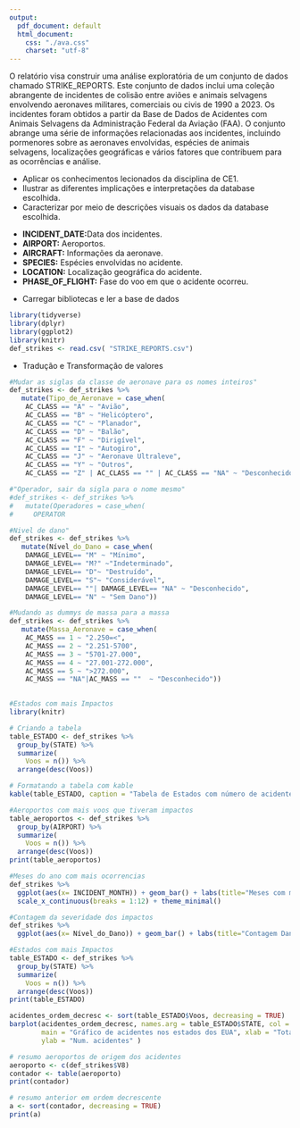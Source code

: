 ```yaml
---
output:
  pdf_document: default
  html_document:
    css: "./ava.css"
    charset: "utf-8"
---
```



\begin{center}
    \Huge Análise de acidentes com animais selvagens envolvendo aeronaves (1990-2023)
\end{center}

\vspace{1.5cm}

\begin{center}
    \Large Integrantes:
    
    João Carlos, Tomás Mello, Eric, Felipe Bragança
\end{center}

\vspace{1.5cm}

\begin{center}
    \includegraphics[width=5cm]{src/images/logo_unb.png}
\end{center}

\begin{center}
    \Large 12 de dezembro, 2023
\end{center}

\newpage

\section{\Huge Introdução}
\label{sec:Introducao}

\vspace{1.5cm}

\Large    O relatório visa construir uma análise exploratória de um conjunto de dados chamado STRIKE_REPORTS. Este conjunto de dados inclui uma coleção abrangente de incidentes de colisão entre aviões e animais selvagens envolvendo aeronaves militares, comerciais ou civis de 1990 a 2023. Os incidentes foram obtidos a partir da Base de Dados de Acidentes com Animais Selvagens da Administração Federal da Aviação (FAA). O conjunto abrange uma série de informações relacionadas aos incidentes, incluindo pormenores sobre as aeronaves envolvidas, espécies de animais selvagens, localizações geográficas e vários fatores que contribuem para as ocorrências e análise.


\vspace{1.5cm}


\section{\Huge Objetivos}
\label{sec:Objetivos}

\Large

- Aplicar os conhecimentos lecionados da disciplina de CE1.
- Ilustrar as diferentes implicações e interpretações da database escolhida.
- Caracterizar por meio de descrições visuais os dados da database escolhida.




\newpage

\section{\Huge Variáveis} 
\label{sec:Variáveis}

\vspace{1.5cm}
\large

- **INCIDENT_DATE:**Data dos incidentes.
- **AIRPORT:** Aeroportos.
- **AIRCRAFT:** Informações da aeronave.
- **SPECIES:** Espécies envolvidas no acidente.
- **LOCATION:** Localização geográfica do acidente.
- **PHASE_OF_FLIGHT:** Fase do voo em que o acidente ocorreu.


\vspace{1.5cm}

\newpage

\section{\Huge Análise} 
\label{sec:Análise}

\vspace{1cm}

\large

- Carregar bibliotecas e ler a base de dados

```r
library(tidyverse)
library(dplyr)
library(ggplot2)
library(knitr)
def_strikes <- read.csv( "STRIKE_REPORTS.csv")
```

- Tradução e Transformação de valores 
```r
#Mudar as siglas da classe de aeronave para os nomes inteiros"
def_strikes <- def_strikes %>%
   mutate(Tipo_de_Aeronave = case_when(
    AC_CLASS == "A" ~ "Avião",
    AC_CLASS == "B" ~ "Helicóptero",
    AC_CLASS == "C" ~ "Planador",
    AC_CLASS == "D" ~ "Balão",
    AC_CLASS == "F" ~ "Dirigível",
    AC_CLASS == "I" ~ "Autogiro",
    AC_CLASS == "J" ~ "Aeronave Ultraleve",
    AC_CLASS == "Y" ~ "Outros",
    AC_CLASS == "Z" | AC_CLASS == "" | AC_CLASS == "NA" ~ "Desconhecido"))

#"Operador, sair da sigla para o nome mesmo"
#def_strikes <- def_strikes %>%
#   mutate(Operadores = case_when(
#     OPERATOR

#Nivel de dano"
def_strikes <- def_strikes %>%
   mutate(Nível_do_Dano = case_when(
    DAMAGE_LEVEL== "M" ~ "Mínimo",
    DAMAGE_LEVEL== "M?" ~"Indeterminado",
    DAMAGE_LEVEL== "D"~ "Destruído",
    DAMAGE_LEVEL== "S"~ "Considerável",
    DAMAGE_LEVEL== ""| DAMAGE_LEVEL== "NA" ~ "Desconhecido",
    DAMAGE_LEVEL== "N" ~ "Sem Dano"))

#Mudando as dummys de massa para a massa
def_strikes <- def_strikes %>%
   mutate(Massa_Aeronave = case_when(
    AC_MASS == 1 ~ "2.250=<",
    AC_MASS == 2 ~ "2.251-5700",
    AC_MASS == 3 ~ "5701-27.000",
    AC_MASS == 4 ~ "27.001-272.000",
    AC_MASS == 5 ~ ">272.000",
    AC_MASS == "NA"|AC_MASS == ""  ~ "Desconhecido"))
    
```

\vspace{2cm}

\subsection{\LARGE Estados e quantidade de acidentes} 
\label{sec:a1}
```r
#Estados com mais Impactos
library(knitr)

# Criando a tabela
table_ESTADO <- def_strikes %>%
  group_by(STATE) %>%
  summarize(
    Voos = n()) %>%
  arrange(desc(Voos))

# Formatando a tabela com kable
kable(table_ESTADO, caption = "Tabela de Estados com número de acidentes", col.names = c("Estado", "Número de Acidentes"))
```

\newpage

\subsection{\LARGE Aeroportos por quantidades de acidentes} 
\label{sec:a1}


```r
#Aeroportos com mais voos que tiveram impactos
table_aeroportos <- def_strikes %>%
  group_by(AIRPORT) %>%
  summarize(
    Voos = n()) %>%
  arrange(desc(Voos))
print(table_aeroportos)
```

\subsection{\LARGE Meses do ano com maior ocorrência de impactos} 
\label{sec:a1}


```r
#Meses do ano com mais ocorrencias 
def_strikes %>%
  ggplot(aes(x= INCIDENT_MONTH)) + geom_bar() + labs(title="Meses com mais acidentes", x="Meses", y="Ocorrencias")  +
  scale_x_continuous(breaks = 1:12) + theme_minimal()
```

\subsection{\LARGE Severidade dos impactos causados nas aeronaves} 
\label{sec:a1}

```r
#Contagem da severidade dos impactos
def_strikes %>%
  ggplot(aes(x= Nível_do_Dano)) + geom_bar() + labs(title="Contagem Dano", x="Severidade", y="Ocorrencias")
```

```r
#Estados com mais Impactos
table_ESTADO <- def_strikes %>%
  group_by(STATE) %>%
  summarize(
    Voos = n()) %>%
  arrange(desc(Voos))
print(table_ESTADO)
```

```r
acidentes_ordem_decresc <- sort(table_ESTADO$Voos, decreasing = TRUE)
barplot(acidentes_ordem_decresc, names.arg = table_ESTADO$STATE, col = "skyblue", 
        main = "Gráfico de acidentes nos estados dos EUA", xlab = "Total de Acidentes nos estados ", 
        ylab = "Num. acidentes" ) 
```


```r
# resumo aeroportos de origem dos acidentes
aeroporto <- c(def_strikes$V8)
contador <- table(aeroporto)
print(contador)
```


```r
# resumo anterior em ordem decrescente
a <- sort(contador, decreasing = TRUE)
print(a)
```



